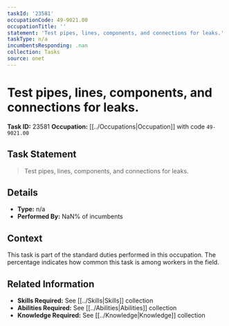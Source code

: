 ```yaml
---
taskId: '23581'
occupationCode: 49-9021.00
occupationTitle: ''
statement: 'Test pipes, lines, components, and connections for leaks.'
taskType: n/a
incumbentsResponding: .nan
collection: Tasks
source: onet
---
```

# Test pipes, lines, components, and connections for leaks.

**Task ID:** 23581
**Occupation:** [[../Occupations|Occupation]] with code `49-9021.00`

## Task Statement

> Test pipes, lines, components, and connections for leaks.

## Details

- **Type:** n/a
- **Performed By:** NaN% of incumbents

## Context

This task is part of the standard duties performed in this occupation. The percentage indicates how common this task is among workers in the field.

## Related Information

- **Skills Required:** See [[../Skills|Skills]] collection
- **Abilities Required:** See [[../Abilities|Abilities]] collection
- **Knowledge Required:** See [[../Knowledge|Knowledge]] collection
